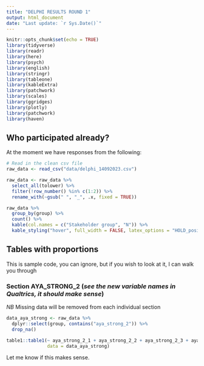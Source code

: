 ```yaml
---
title: "DELPHI RESULTS ROUND 1"
output: html_document
date: "Last update: `r Sys.Date()`"
---
```


```r
knitr::opts_chunk$set(echo = TRUE)
library(tidyverse)
library(readr)
library(here)
library(psych)
library(english)
library(stringr)
library(tableone)
library(kableExtra)
library(patchwork)
library(scales)
library(ggridges)
library(plotly)
library(patchwork)
library(haven)
```

## Who participated already?

At the moment we have responses from the following:

```r
# Read in the clean csv file
raw_data <- read_csv("data/delphi_14092023.csv")

raw_data <- raw_data %>%
  select_all(tolower) %>%
  filter(!row_number() %in% c(1:2)) %>%
  rename_with(~gsub(" ", "_", .x, fixed = TRUE))

raw_data %>%
  group_by(group) %>%
  count() %>%
  kable(col.names = c("Stakeholder group", "N")) %>%
  kable_styling("hover", full_width = FALSE, latex_options = "HOLD_position")
```

## Tables with proportions

This is sample code, you can ignore, but if you wish to look at it, I can walk you through

### Section AYA_STRONG_2 (*see the new variable names in Qualtrics, it should make sense*)
*NB* Missing data will be removed from each individual section

```r
data_aya_strong <- raw_data %>%
  dplyr::select(group, contains("aya_strong_2")) %>%
  drop_na()

table1::table1(~ aya_strong_2_1 + aya_strong_2_2 + aya_strong_2_3 + aya_strong_2_4,
               data = data_aya_strong)

```


Let me know if this makes sense.